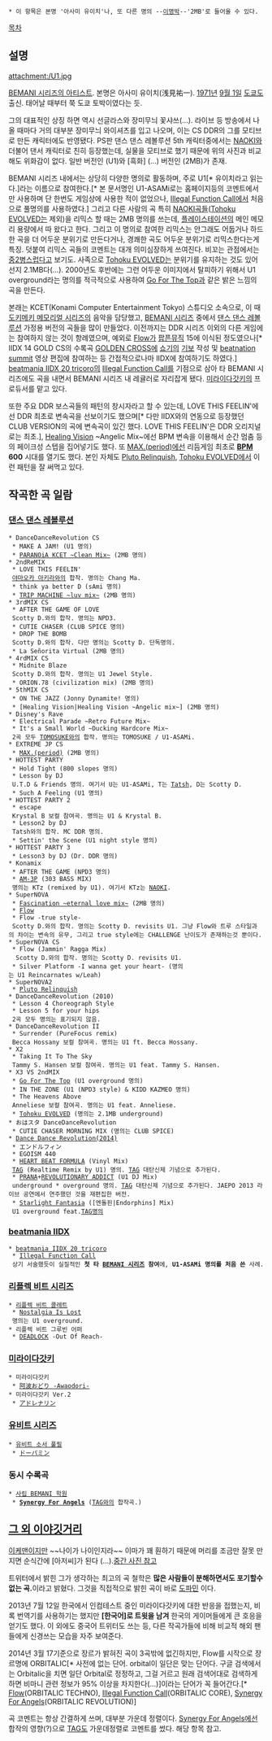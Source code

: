  * 이 항목은 본명 '아사미 유이치'나, 또 다른 명의 --[[이명박]]--'2MB'로 들어올 수 있다.

[[목차]]

== 설명 ==
attachment:/U1.jpg

[[BEMANI 시리즈의 아티스트]]. 본명은 아사미 유이치(浅見祐一). [[1971년]] [[9월 1일]] [[도쿄]]도 출신. 태어날 때부터 쭉 도쿄 토박이였다는 듯.

그의 대표적인 상징 하면 역시 선글라스와 장미무늬 꽃샤쓰(...). 라이브 등 방송에서 나올 때마다 거의 대부분 장미무늬 와이셔츠를 입고 나오며, 이는 CS DDR의 그를 모티브로 만든 캐릭터에도 반영됐다. PS판 댄스 댄스 레볼루션 5th 캐릭터중에서는 [[NAOKI]]와 더불어 댄서 캐릭터로 친히 등장했는데, 실물을 모티브로 했기 때문에 위의 사진과 비교해도 위화감이 없다. 일반 버전인 (U1)와 [흑화] (...) 버전인 (2MB)가 존재.

BEMANI 시리즈 내에서는 상당히 다양한 명의로 활동하며, 주로 U1[* 유이치라고 읽는다.]라는 이름으로 참여한다.[* 본 문서명인 U1-ASAMi로는 홈페이지등의 코멘트에서만 사용하며 단 한번도 게임상에 사용한 적이 없었으나, [[Illegal Function Call]]에서 처음으로 풀명의를 사용하였다.] 그리고 다른 사람의 곡 특히 [[NAOKI]]곡들([[Tohoku EVOLVED]]는 제외)을 리믹스 할 때는  2MB 명의를 쓰는데, [[플레이스테이션]]의 메인 메모리 용량에서 따 왔다고 한다. 그리고 이 명의로 참여한 리믹스는 안그래도 어둡거나 하드한 곡을 더 어두운 분위기로 만든다거나, 경쾌한 곡도 어두운 분위기로 리믹스한다는게 특징. 덧붙여 리믹스 곡들의 코멘트는 대개 의미심장하게 쓰여진다. 비꼬는 관점에서는 [[중2병]]스럽다고 보기도. 사족으로 [[Tohoku EVOLVED]]는 분위기를 유지하는 것도 있어선지 2.1MB다(...). 2000년도 후반에는 그런 어두운 이미지에서 탈피하기 위해서 U1 overground라는 명의를 적극적으로 사용하여 [[Go For The Top]]과 같은 밝은 느낌의 곡을 만든다.

본래는 KCET(Konami Computer Entertainment Tokyo) 스튜디오 소속으로, 이 때 [[도키메키 메모리얼 시리즈]]의 음악을 담당했고, [[BEMANI 시리즈]] 중에서 [[댄스 댄스 레볼루션]] 가정용 버전의 곡들을 많이 만들었다. 이전까지는 DDR 시리즈 이외의 다른 게임에는 참여하지 않는 것이 항례였으며, 예외로 [[Flow]]가 [[팝픈뮤직]] 15에 이식된 정도였으나[* IIDX 14 GOLD CS의 수록곡 [[GOLDEN CROSS]]에 [[쇼기]]의 [[기보]] 작성 및 [[beatnation summit]] 영상 편집에 참여하는 등 간접적으로나마 IIDX에 참여하기도 하였다.] [[beatmania IIDX 20 tricoro]]의 [[Illegal Function Call]]를 기점으로 삼아 타 BEMANI 시리즈에도 곡을 내면서 BEMANI 시리즈 내 레귤러로 자리잡게 됐다. [[미라이다갓키]]의 프로듀서를 맡고 있다.

또한 주요 DDR 보스곡들의 패턴의 창시자라고 할 수 있는데, LOVE THIS FEELIN'에선 DDR 최초로 변속곡을 선보이기도 했으며[* 다만 IIDX와의 연동으로 등장했던 CLUB VERSION의 곡에 변속곡이 있긴 했다. LOVE THIS FEELIN'은 DDR 오리지널로는 최초.], [[Healing Vision]] ~Angelic Mix~에선 BPM 변속을 이용해서 순간 멈춤 등의 페이크성 스텝을 집어넣기도 했다. 또 [[MAX.(period)]]에선 리듬게임 최초로 '''[[BPM]] 600''' 시대를 열기도 했다. 본인 자체도 [[Pluto|Pluto Relinquish]], [[Tohoku EVOLVED]]에서 이런 패턴을 잘 써먹고 있다.

== 작곡한 곡 일람 ==
=== [[댄스 댄스 레볼루션]] ===
 * DanceDanceRevolution CS
  * MAKE A JAM! (U1 명의)
  * [[PARANOiA 시리즈|PARANOiA KCET ~Clean Mix~]] (2MB 명의)
 * 2ndReMIX
  * LOVE THIS FEELIN'  
  [[야마오카 아키라]]와의 합작. 명의는 Chang Ma.
  * think ya better D (sAmi 명의)
  * [[TRIP MACHINE 시리즈|TRIP MACHINE ~luv mix~]] (2MB 명의)
 * 3rdMIX CS
  * AFTER THE GAME OF LOVE
  Scotty D.와의 합작. 명의는 NPD3.
  * CUTIE CHASER (CLUB SPICE 명의)
  * DROP THE BOMB
  Scotty D.와의 합작. 다만 명의는 Scotty D. 단독명의.
  * La Señorita Virtual (2MB 명의)
 * 4rdMIX CS
  * Midnite Blaze
  Scotty D.와의 합작. 명의는 U1 Jewel Style.
  * ORION.78 (civilization mix) (2MB 명의)
 * 5thMIX CS
  * ON THE JAZZ (Jonny Dynamite! 명의)
  * [Healing Vision|Healing Vision ~Angelic mix~] (2MB 명의)
 * Disney's Rave
  * Electrical Parade ~Retro Future Mix~
  * It's a Small World ~Ducking Hardcore Mix~
  2곡 모두 [[TOMOSUKE]]와의 합작. 명의는 TOMOSUKE / U1-ASAMi.
 * EXTREME JP CS
  * [[MAX.(period)]] (2MB 명의)
 * HOTTEST PARTY
  * Hold Tight (800 slopes 명의)
  * Lesson by DJ
  U.T.D & Friends 명의. 여기서 U는 U1-ASAMi, T는 [[Tatsh]], D는 Scotty D.
  * Such A Feeling (U1 명의)
 * HOTTEST PARTY 2
  * escape 
  Krystal B 보컬 참여곡. 명의는 U1 & Krystal B.
  * Lesson2 by DJ
  Tatsh와의 합작. MC DDR 명의. 
  * Settin' the Scene (U1 night style 명의)
 * HOTTEST PARTY 3
  * Lesson3 by DJ (Dr. DDR 명의)
 * Konamix
  * AFTER THE GAME (NPD3 명의) 
  * [[AM-3P]] (303 BASS MIX) 
  명의는 KTz (remixed by U1). 여기서 KTz는 [[NAOKI]].
 * SuperNOVA
  * [[Fascination MAXX|Fascination ~eternal love mix~]] (2MB 명의)
  * [[Flow]]
  * Flow -true style-
  Scotty D.와의 합작. 명의는 Scotty D. revisits U1. 그냥 Flow와 트루 스타일과의 차이는 변속의 유무, 그리고 true style에는 CHALLENGE 난이도가 존재하는것 뿐이다.
 * SuperNOVA CS
  * Flow (Jammin' Ragga Mix)
   Scotty D.와의 합작. 명의는 Scotty D. revisits U1. 
  * Silver Platform -I wanna get your heart- (명의는 U1 Reincarnates w/Leah)
 * SuperNOVA2
  * [[Pluto|Pluto Relinquish]]
 * DanceDanceRevolution (2010)
  * Lesson 4 Choreograph Style
  * Lesson 5 for your hips
  2곡 모두 명의는 표기되지 않음.
 * DanceDanceRevolution II
  * Surrender (PureFocus remix)
  Becca Hossany 보컬 참여곡. 명의는 U1 ft. Becca Hossany.
 * X2
  * Taking It To The Sky
  Tammy S. Hansen 보컬 참여곡. 명의는 U1 feat. Tammy S. Hansen.
 * X3 VS 2ndMIX
  * [[Go For The Top]] (U1 overground 명의)
  * IN THE ZONE (U1 (NPD3 style) & KIDD KAZMEO 명의)
  * The Heavens Above
  Anneliese 보컬 참여곡. 명의는 U1 feat. Anneliese.
  * [[Tohoku EVOLVED]] (명의는 2.1MB underground)
 * おはスタ DanceDanceRevolution
  * CUTIE CHASER MORNING MIX (명의는 CLUB SPICE)
 * [[Dance Dance Revolution(2014)]]
  * エンドルフィン
  * EGOISM 440
  * [[HEART BEAT FORMULA]] (Vinyl Mix)
  [[TAG]] (Realtime Remix by U1) 명의. [[TAG]] 대탄신제 기념으로 추가된다.
  * [[PRANA]]+[[REVOLUTIONARY ADDICT]] (U1 DJ Mix)
  underground * overground 명의. [[TAG]] 대탄신제 기념으로 추가된다. JAEPO 2013 라이브 공연에서 연주했던 것을 재편집한 버전.
  * [[Starlight Fantasia]] ([엔돌핀|Endorphins] Mix)
  U1 overground feat.[[TAG]]명의
=== [[beatmania IIDX]] ===
 * [[beatmania IIDX 20 tricoro]]
  * [[Illegal Function Call]]
  상기 서술했듯이 실질적인 '''첫 타 [[BEMANI 시리즈]] 참여'''에, '''U1-ASAMi 명의를 처음 쓴''' 사례.

=== [[리플렉 비트 시리즈]] ===
 * [[리플렉 비트 콜레트]]
  * [[Nostalgia Is Lost]]
  명의는 U1 overground.
 * 리플렉 비트 그루빈 어퍼
  * [[DEADLOCK]] -Out Of Reach- 

=== [[미라이다갓키]] ===
 * 미라이다갓키
  * [[阿波おどり -Awaodori-]]
 * 미라이다갓키 Ver.2
  * [[アドレナリン]]

=== [[유비트 시리즈]] ===
 * [[유비트 소서 풀필]]
  * [[ドーパミン]]

=== 동시 수록곡 ===
 * [[사립 BEMANI 학원]]
  * '''[[Synergy For Angels]]''' ([[TAG]]와의 합작곡.)

== [[트리비아|그 외 이야깃거리]] ==
[[이케맨]]이지만 ~~나이가 나이인지라~~ 이마가 꽤 훤하기 때문에 머리를 조금만 잘못 만지면 순식간에 [아저씨]가 된다 (...).[http://www.famitsu.com/game/news/1211544_1124.html 중간 사진 참고]

트위터에서 밝힌 그가 생각하는 최고의 곡 철학은 '''많은 사람들이 분해하면서도 포기할수 없는 곡.'''이라고 밝혔다. 그것을 직접적으로 밝힌 곡이 바로 [[ドーパミン|도파민]] 이다.

{{{#!html
<blockquote class="twitter-tweet"><p>처음 뵙겠습니다. 한국의 여러분, 나는 아사미유이치　입니다. BEMANI에서 음악과 음악 게임을 만들고 있습니다. 게임도 음악도 국경은 없습니다. 우리들은 친구입니다. 옛날부터도 이제부터도.</p>&mdash; U1-ASAMi (@U1_ASAMi) <a href="https://twitter.com/U1_ASAMi/statuses/355706207299829761">July 12, 2013</a></blockquote>
<script async src="//platform.twitter.com/widgets.js" charset="utf-8"></script>
<blockquote class="twitter-tweet"><p>나는 한국의”ミライダガッキ FutureTomTom”의 보고를 읽었다. 나는 그것을 매우 즐겼다!</p>&mdash; U1-ASAMi (@U1_ASAMi) <a href="https://twitter.com/U1_ASAMi/statuses/355696975276015618">July 12, 2013</a></blockquote>
<script async src="//platform.twitter.com/widgets.js" charset="utf-8"></script>
}}}
2013년 7월 12일 한국에서 인컴테스트 중인 미라이다갓키에 대한 반응을 접했는지, 비록 번역기를 사용하기는 했지만 '''[한국어]로 트윗을 남겨''' 한국의 게이머들에게 큰 호응을 얻기도 했다. 이 외에도 중국어 트위터도 쓰는 등, 다른 작곡가들에 비해 비교적 해외 팬들에게 신경쓰는 모습을 자주 보여준다.

2014년 3월 17기준으로 장르가 밝혀진 곡이 3곡밖에 없긴하지만, Flow를 시작으로 장르명에 ORBITALIC[* 사전에 없는 단어. orbital이 일단은 맞는 단어다. 구글 검색에서는 Orbitalic을 치면 일단 Orbital로 정정하고, 그걸 거르고 원래 검색어대로 검색하게 하면 비마니 관련 정보가 95% 이상을 차지한다(...)]이라는 단어가 꼭 들어간다.[* [[Flow]](ORBITALIC TECHNO), [[Illegal Function Call]](ORBITALIC CORE), [[Synergy For Angels]](ORBITALIC REVOLUTION)]

곡 코멘트는 항상 간결하게 쓰며, 대부분 가운데 정렬이다. [[Synergy For Angels]]에선 합작의 영향(?)으로 [[TAG]]도 가운데정렬로 코멘트를 썼다. 해당 항목 참고.
